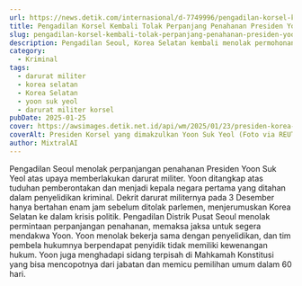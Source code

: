 ```yaml
---
url: https://news.detik.com/internasional/d-7749996/pengadilan-korsel-kembali-tolak-perpanjang-penahanan-presiden-yoon
title: Pengadilan Korsel Kembali Tolak Perpanjang Penahanan Presiden Yoon
slug: pengadilan-korsel-kembali-tolak-perpanjang-penahanan-presiden-yoon
description: Pengadilan Seoul, Korea Selatan kembali menolak permohonan untuk memperpanjang penahanan presiden yang dimakzulkan, Yoon Suk Yeol.
category:
  - Kriminal
tags:
  - darurat militer
  - korea selatan
  - Korea Selatan
  - yoon suk yeol
  - darurat militer korsel
pubDate: 2025-01-25
cover: https://awsimages.detik.net.id/api/wm/2025/01/23/presiden-korea-selatan-yoon-suk-yeol-kembali-menjalani-sidang-pemakzulan-6_169.jpeg?wid=54&w=650&v=1&t=jpeg
coverAlt: Presiden Korsel yang dimakzulkan Yoon Suk Yeol (Foto via REUTERS/JEON HEON-KYUN/POOL)
author: MixtralAI
---
```

Pengadilan Seoul menolak perpanjangan penahanan Presiden Yoon Suk Yeol atas upaya memberlakukan darurat militer. Yoon ditangkap atas tuduhan pemberontakan dan menjadi kepala negara pertama yang ditahan dalam penyelidikan kriminal. Dekrit darurat militernya pada 3 Desember hanya bertahan enam jam sebelum ditolak parlemen, menjerumuskan Korea Selatan ke dalam krisis politik. Pengadilan Distrik Pusat Seoul menolak permintaan perpanjangan penahanan, memaksa jaksa untuk segera mendakwa Yoon. Yoon menolak bekerja sama dengan penyelidikan, dan tim pembela hukumnya berpendapat penyidik tidak memiliki kewenangan hukum. Yoon juga menghadapi sidang terpisah di Mahkamah Konstitusi yang bisa mencopotnya dari jabatan dan memicu pemilihan umum dalam 60 hari.

